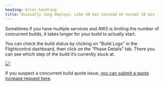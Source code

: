 ```yaml
---
heading: Error handling
title: Unusually long deploys. Like 30 min instead of normal 10 min
---
```



Sometimes if you have multiple services and AWS is limiting the number of concurrent builds, it takes longer for your build to actually start.

You can check the build status by clicking on “Build Logs” in the Flightcontrol dashboard, then click on the “Phase Details” tab. There you can see which step of the build it’s currently stuck at.

<Image className="rounded-primary mx-auto w-full max-w-[600px] border" src="https://res.cloudinary.com/djp21wtxm/image/upload/v1655158737/i1338x856-jthu6oejgKyd_ie4brq.png" />

If you suspect a concurrent build quote issue, [you can submit a quota increase request here](https://console.aws.amazon.com/servicequotas/home/services/codebuild/quotas/L-75822022).